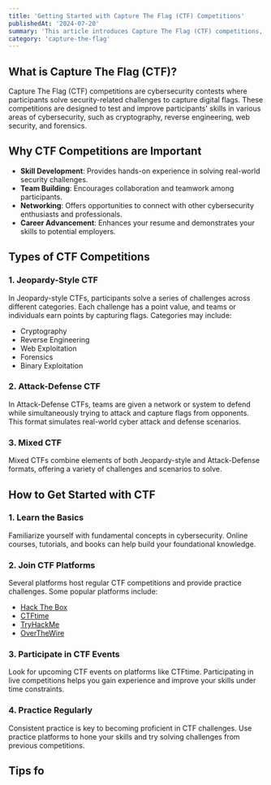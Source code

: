 ```yaml
---
title: 'Getting Started with Capture The Flag (CTF) Competitions'
publishedAt: '2024-07-20'
summary: 'This article introduces Capture The Flag (CTF) competitions, explaining their significance, types, and how to start. It also offers preparation tips and practice resources to enhance cybersecurity skills.'
category: 'capture-the-flag'
---
```


## What is Capture The Flag (CTF)?

Capture The Flag (CTF) competitions are cybersecurity contests where participants solve security-related challenges to capture digital flags. These competitions are designed to test and improve participants' skills in various areas of cybersecurity, such as cryptography, reverse engineering, web security, and forensics.

## Why CTF Competitions are Important

- **Skill Development**: Provides hands-on experience in solving real-world security challenges.
- **Team Building**: Encourages collaboration and teamwork among participants.
- **Networking**: Offers opportunities to connect with other cybersecurity enthusiasts and professionals.
- **Career Advancement**: Enhances your resume and demonstrates your skills to potential employers.

## Types of CTF Competitions

### 1. **Jeopardy-Style CTF**

In Jeopardy-style CTFs, participants solve a series of challenges across different categories. Each challenge has a point value, and teams or individuals earn points by capturing flags. Categories may include:

- Cryptography
- Reverse Engineering
- Web Exploitation
- Forensics
- Binary Exploitation

### 2. **Attack-Defense CTF**

In Attack-Defense CTFs, teams are given a network or system to defend while simultaneously trying to attack and capture flags from opponents. This format simulates real-world cyber attack and defense scenarios.

### 3. **Mixed CTF**

Mixed CTFs combine elements of both Jeopardy-style and Attack-Defense formats, offering a variety of challenges and scenarios to solve.

## How to Get Started with CTF

### 1. **Learn the Basics**

Familiarize yourself with fundamental concepts in cybersecurity. Online courses, tutorials, and books can help build your foundational knowledge.

### 2. **Join CTF Platforms**

Several platforms host regular CTF competitions and provide practice challenges. Some popular platforms include:

- [Hack The Box](https://www.hackthebox.com/)
- [CTFtime](https://ctftime.org/)
- [TryHackMe](https://tryhackme.com/)
- [OverTheWire](https://overthewire.org/)

### 3. **Participate in CTF Events**

Look for upcoming CTF events on platforms like CTFtime. Participating in live competitions helps you gain experience and improve your skills under time constraints.

### 4. **Practice Regularly**

Consistent practice is key to becoming proficient in CTF challenges. Use practice platforms to hone your skills and try solving challenges from previous competitions.

## Tips fo

